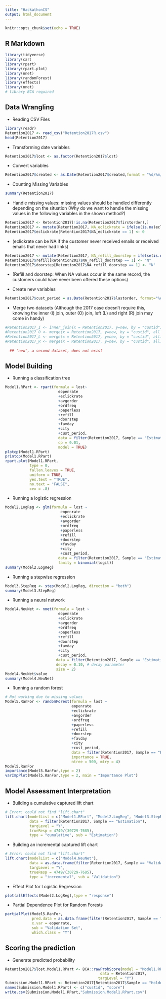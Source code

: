---
title: "HackathonCS"
output: html_document
---

```{r setup, include=FALSE}
knitr::opts_chunk$set(echo = TRUE)
```

## R Markdown

```{r}
library(tidyverse)
library(car)
library(rpart)
library(rpart.plot)
library(nnet)
library(randomForest)
library(effects)
library(nnet)
# library BCA required
```

## Data Wrangling

* Reading CSV Files

```{r}
library(readr)
Retention2017 <- read_csv("Retention2017R.csv")
head(Retention2017)
```

* Transforming date variables

```{r}
Retention2017$lost <- as.factor(Retention2017$lost)
```

* Convert variables

```{r}
Retention2017$created <- as.Date(Retention2017$created,format = "%d/%m/%Y")
```

* Counting Missing Variables

```{r}
summary(Retention2017)
```

* Handle missing values: missing values should be handled 
  differently depending on the situation (Why do we want to 
  handle the missing values in the following variables 
  in the shown method?)

```{r}
Retention2017 <- Retention2017[!is.na(Retention2017$firstorder),]
Retention2017 <- mutate(Retention2017, NA_eclickrate = ifelse(is.na(eclickrate) == 1,1,0))
Retention2017$eclickrate[Retention2017$NA_eclickrate == 1] <- 0
```

  * (eclickrate can be NA if the customer never received emails 
    or received emails that never had links)

```{r}
Retention2017 <- mutate(Retention2017, NA_refill_doorstep = ifelse(is.na(refill) == 1,1,0))
Retention2017$refill[Retention2017$NA_refill_doorstep == 1] <- "N"
Retention2017$doorstep[Retention2017$NA_refill_doorstep == 1] <- "N"
```

  * (Refill and doorstep: When NA values occur in the same record, 
    the customers could have never been offered these options)

* Create new variables

```{r}
Retention2017$cust_period = as.Date(Retention2017$lastorder, format="%d/%m/%Y") - as.Date(Retention2017$firstorder, format="%d/%m/%Y") 
```

* Merge two datasets (Although the 2017 case doesn’t require this, 
  knowing the inner (I) join, outer (O) join, left (L) and 
  right (R) join may come in handy)

```{r}
#Retention2017_I <- inner_join(x = Retention2017, y=new, by = "custid") 
#Retention2017_O <- merge(x = Retention2017, y=new, by = "custid", all = TRUE)
#Retention2017_L <- merge(x = Retention2017, y=new, by = "custid", all.x = TRUE)
#Retention2017_R <- merge(x = Retention2017, y=new, by = "custid", all.y = TRUE)
  
  ## 'new', a second dataset, does not exist
```


## Model Building

* Running a classification tree

```{r}
Model1.RPart <- rpart(formula = lost~
                        eopenrate
                        +eclickrate
                        +avgorder
                        +ordfreq
                        +paperless
                        +refill
                        +doorstep
                        +favday
                        +city
                        +cust_period,
                        data = filter(Retention2017, Sample == "Estimation"),
                        cp = 0.01,
                        model = TRUE)
plotcp(Model1.RPart)
printcp(Model1.RPart)
rpart.plot(Model1.RPart,
           type = 0,
           fallen.leaves = TRUE,
           uniform = TRUE,
           yes.text = "TRUE",
           no.text = "FALSE",
           cex = .8)

```

* Running a logistic regression

```{r}
Model2.LogReg <- glm(formula = lost ~ 
                         eopenrate
                         +eclickrate
                         +avgorder
                         +ordfreq
                         +paperless
                         +refill
                         +doorstep
                         +favday
                         +city
                         +cust_period,
                        data = filter(Retention2017, Sample == "Estimation"),
                        family = binomial(logit))
summary(Model2.LogReg)

```

* Running a stepwise regression

```{r}
Model3.StepReg <- step(Model2.LogReg, direction = "both")
summary(Model3.StepReg)
```

* Running a neural network

```{r}
Model4.NeuNet <- nnet(formula = lost ~ 
                        eopenrate
                        +eclickrate
                        +avgorder
                        +ordfreq
                        +paperless
                        +refill
                        +doorstep
                        +favday
                        +city
                        +cust_period,
                       data = filter(Retention2017, Sample == "Estimation"),
                       decay = 0.10, # decay parameter
                       size = 2)
Model4.NeuNet$value
summary(Model4.NeuNet)
```

* Running a random forest

```{r}
# Not working due to missing values
Model5.RanFor <- randomForest(formula = lost ~ 
                              eopenrate
                              +eclickrate
                              +avgorder
                              +ordfreq
                              +paperless
                              +refill
                              +doorstep
                              +favday
                              +city
                              +cust_period,
                              data = filter(Retention2017, Sample == "Estimation"),
                              importance = TRUE,
                              ntree = 500, mtry = 4)
Model5.RanFor
importance(Model5.RanFor,type = 2)
varImpPlot(Model5.RanFor,type = 2, main = "Importance Plot")

```

## Model Assessment Interpretation

* Building a cumulative captured lift chart

```{r}
# Error: could not find "lift.chart"
lift.chart(modelList = c("Model1.RPart", "Model2.LogReg", "Model3.StepReg", "Model4.NeuNet","Model5.RanFor"),
           data = filter(Retention2017, Sample == "Estimation"),
           targLevel = "Y",
           trueResp = 4749/(30729-7685),
           type = "cumulative", sub = "Estimation")

```

* Building an incremental captured lift chart

```{r}
# Error: could not find "lift.chart"
lift.chart(modelList = c("Model4.NeuNet"),
           data = as.data.frame(filter(Retention2017, Sample == "Validation")),
           targLevel = "Y",
           trueResp = 4749/(30729-7685),
           type = "incremental", sub = "Validation")

```

* Effect Plot for Logistic Regression

```{r}
plot(allEffects(Model2.LogReg),type = "response")
```

* Partial Dependence Plot for Random Forests

```{r}
partialPlot(Model5.RanFor,
            pred.data = as.data.frame(filter(Retention2017, Sample == "Validation")),
            x.var = eopenrate,
            sub = "Validation Set", 
            which.class = "Y")

```


## Scoring the prediction

* Generate predicted probability

```{r}
Retention2017$lost.Model1.RPart <- BCA::rawProbScore(model = "Model1.RPart",
                                           data = Retention2017,
                                          targLevel = "Y")
Submission.Model1.RPart <- Retention2017[Retention2017$Sample == "Holdout",c("custid","lost.Model1.RPart")]
names(Submission.Model1.RPart) <- c("custid", "score")
write.csv(Submission.Model1.RPart,"Submission.Model1.RPart.csv")
```